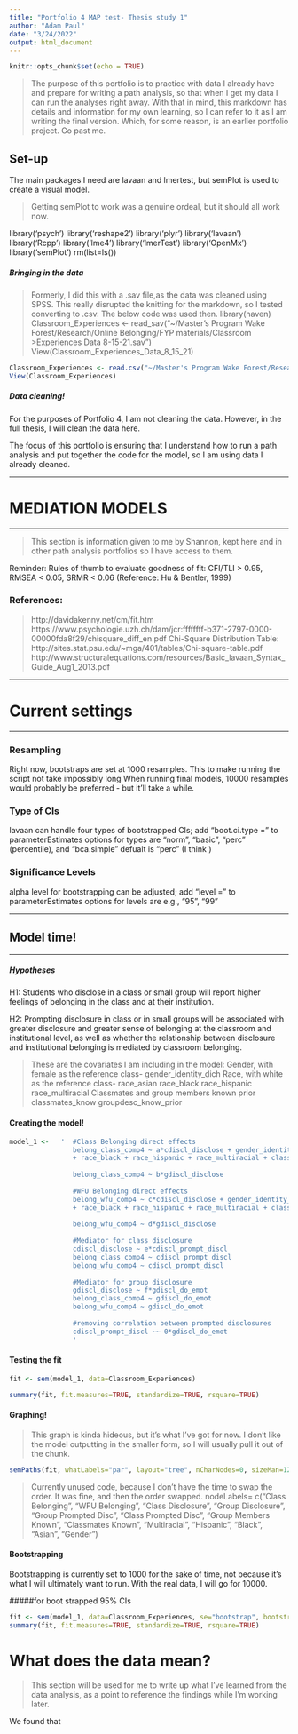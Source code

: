 ```yaml
---
title: "Portfolio 4 MAP test- Thesis study 1"
author: "Adam Paul"
date: "3/24/2022"
output: html_document
---
```


```r
knitr::opts_chunk$set(echo = TRUE)
```

> The purpose of this portfolio is to practice with data I already have and prepare for writing a path analysis, so that when I get my data I can run the analyses right away. With that in mind, this markdown has details and information for my own learning, so I can refer to it as I am writing the final version. Which, for some reason, is an earlier portfolio project. Go past me.

## Set-up

The main packages I need are lavaan and lmertest, but semPlot is used to create a visual model.

> Getting semPlot to work was a genuine ordeal, but it should all work now.


library('psych')
library('reshape2')
library('plyr')
library('lavaan')
library('Rcpp')
library('lme4')
library('lmerTest')
library('OpenMx')
library('semPlot')
rm(list=ls())

##### Bringing in the data

> Formerly, I did this with a .sav file,as the data was cleaned using SPSS. This really disrupted the knitting for the markdown, so I tested converting to .csv. The below code was used then.
library(haven)
Classroom_Experiences <- read_sav("~/Master's Program Wake Forest/Research/Online Belonging/FYP materials/Classroom >Experiences Data 8-15-21.sav")
View(Classroom_Experiences_Data_8_15_21)

```r
Classroom_Experiences <- read.csv("~/Master's Program Wake Forest/Research/Online Belonging/FYP materials/MAP data -csv test.csv")
View(Classroom_Experiences)
```

##### Data cleaning!

For the purposes of Portfolio 4, I am not cleaning the data. However, in the full thesis, I will clean the data here.

The focus of this portfolio is ensuring that I understand how to run a path analysis and put together the code for the model, so I am using data I already cleaned.

------------------

# MEDIATION MODELS

------------------

> This section is information given to me by Shannon, kept here and in other path analysis portfolios so I have access to them.

Reminder: Rules of thumb to evaluate goodness of fit: CFI/TLI > 0.95, RMSEA < 0.05, SRMR < 0.06  (Reference: Hu & Bentler, 1999)

### References: 
> http://davidakenny.net/cm/fit.htm
 https://www.psychologie.uzh.ch/dam/jcr:ffffffff-b371-2797-0000-00000fda8f29/chisquare_diff_en.pdf
 Chi-Square Distribution Table: http://sites.stat.psu.edu/~mga/401/tables/Chi-square-table.pdf
 http://www.structuralequations.com/resources/Basic_lavaan_Syntax_Guide_Aug1_2013.pdf

------------------

# Current settings 

------------------

### Resampling 
 Right now, bootstraps are set at 1000 resamples. This to make running the script not take impossibly long
 When running final models, 10000 resamples would probably be preferred - but it'll take a while. 

### Type of CIs
 lavaan can handle four types of bootstrapped CIs; add "boot.ci.type = " to parameterEstimates
 options for types are "norm", "basic", "perc" (percentile), and "bca.simple" 
 defualt is "perc" (I think )

### Significance Levels
 alpha level for bootstrapping can be adjusted; add "level = " to parameterEstimates 
 options for levels are e.g., "95", "99"

------------------

## Model time!

------------------

##### Hypotheses

H1: Students who disclose in a class or small group will report higher feelings of belonging in the class and at their institution.

H2: Prompting disclosure in class or in small groups will be associated with greater disclosure and greater sense of belonging at the classroom and institutional level, as well as whether the relationship between disclosure and institutional belonging is mediated by classroom belonging.

>These are the covariates I am including in the model:
Gender, with female as the reference class- 
        gender_identity_dich 
Race, with white as the reference class- 
        race_asian race_black race_hispanic race_multiracial 
Classmates and group members known prior
        classmates_know groupdesc_know_prior

#### Creating the model!


```r
model_1 <-   '  #Class Belonging direct effects
                belong_class_comp4 ~ a*cdiscl_disclose + gender_identity_dich + race_asian 
                + race_black + race_hispanic + race_multiracial + classmates_know +                          groupdesc_know_prior
                
                belong_class_comp4 ~ b*gdiscl_disclose
                
                #WFU Belonging direct effects
                belong_wfu_comp4 ~ c*cdiscl_disclose + gender_identity_dich + race_asian 
                + race_black + race_hispanic + race_multiracial + classmates_know +                          groupdesc_know_prior
                
                belong_wfu_comp4 ~ d*gdiscl_disclose
                
                #Mediator for class disclosure
                cdiscl_disclose ~ e*cdiscl_prompt_discl
                belong_class_comp4 ~ cdiscl_prompt_discl
                belong_wfu_comp4 ~ cdiscl_prompt_discl
                
                #Mediator for group disclosure
                gdiscl_disclose ~ f*gdiscl_do_emot
                belong_class_comp4 ~ gdiscl_do_emot
                belong_wfu_comp4 ~ gdiscl_do_emot
                
                #removing correlation between prompted disclosures
                cdiscl_prompt_discl ~~ 0*gdiscl_do_emot 
                '
```

#### Testing the fit


```r
fit <- sem(model_1, data=Classroom_Experiences)

summary(fit, fit.measures=TRUE, standardize=TRUE, rsquare=TRUE)
```

#### Graphing!

> This graph is kinda hideous, but it's what I've got for now. I don't like the model outputting in the smaller form, so I will usually pull it out of the chunk. 

```r
semPaths(fit, whatLabels="par", layout="tree", nCharNodes=0, sizeMan=12, sizeMan2=6)
```


>Currently unused code, because I don't have the time to swap the order. It was fine, and then the order swapped.
nodeLabels= c("Class Belonging", "WFU Belonging", "Class Disclosure", "Group Disclosure", "Group Prompted Disc", "Class Prompted Disc", "Group Members Known", "Classmates Known", "Multiracial", "Hispanic", "Black", "Asian", "Gender")

#### Bootstrapping

Bootstrapping is currently set to 1000 for the sake of time, not because it's what I will ultimately want to run. With the real data, I will go for 10000.

#####for boot strapped 95% CIs

```r
fit <- sem(model_1, data=Classroom_Experiences, se="bootstrap", bootstrap = 1000)
summary(fit, fit.measures=TRUE, standardize=TRUE, rsquare=TRUE)
```

# What does the data mean?

>This section will be used for me to write up what I've learned from the data analysis, as a point to reference the findings while I'm working later.

We found that 